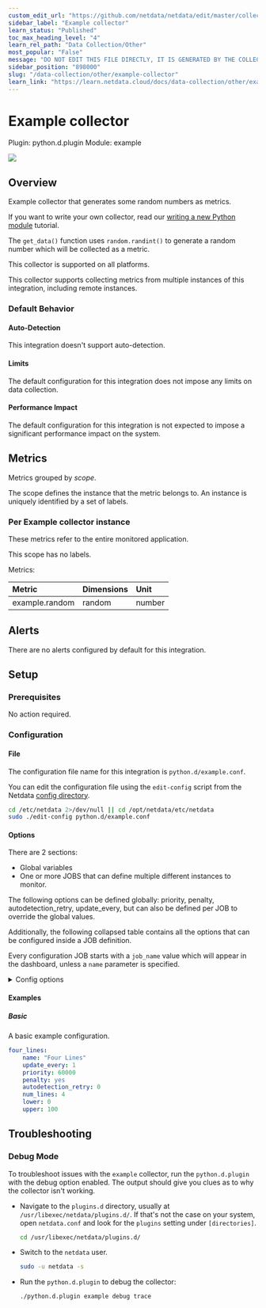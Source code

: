 ```yaml
---
custom_edit_url: "https://github.com/netdata/netdata/edit/master/collectors/python.d.plugin/example/metadata.yaml"
sidebar_label: "Example collector"
learn_status: "Published"
toc_max_heading_level: "4"
learn_rel_path: "Data Collection/Other"
most_popular: "False"
message: "DO NOT EDIT THIS FILE DIRECTLY, IT IS GENERATED BY THE COLLECTOR'S metadata.yaml FILE"
sidebar_position: "898000"
slug: "/data-collection/other/example-collector"
learn_link: "https://learn.netdata.cloud/docs/data-collection/other/example-collector"
---
```



# Example collector

Plugin: python.d.plugin
Module: example

<img src="https://img.shields.io/badge/maintained%20by-Netdata-%2300ab44" />

## Overview

Example collector that generates some random numbers as metrics.

If you want to write your own collector, read our [writing a new Python module](/docs/contributing/external-plugins/python.d.plugin#how-to-write-a-new-module) tutorial.


The `get_data()` function uses `random.randint()` to generate a random number which will be collected as a metric.


This collector is supported on all platforms.

This collector supports collecting metrics from multiple instances of this integration, including remote instances.


### Default Behavior

#### Auto-Detection

This integration doesn't support auto-detection.

#### Limits

The default configuration for this integration does not impose any limits on data collection.

#### Performance Impact

The default configuration for this integration is not expected to impose a significant performance impact on the system.


## Metrics

Metrics grouped by *scope*.

The scope defines the instance that the metric belongs to. An instance is uniquely identified by a set of labels.



### Per Example collector instance

These metrics refer to the entire monitored application.


This scope has no labels.

Metrics:

| Metric | Dimensions | Unit |
|:------|:----------|:----|
| example.random | random | number |



## Alerts

There are no alerts configured by default for this integration.


## Setup

### Prerequisites

No action required.

### Configuration

#### File

The configuration file name for this integration is `python.d/example.conf`.


You can edit the configuration file using the `edit-config` script from the
Netdata [config directory](/docs/configuring/configuration#the-netdata-config-directory).

```bash
cd /etc/netdata 2>/dev/null || cd /opt/netdata/etc/netdata
sudo ./edit-config python.d/example.conf
```
#### Options

There are 2 sections:

* Global variables
* One or more JOBS that can define multiple different instances to monitor.

The following options can be defined globally: priority, penalty, autodetection_retry, update_every, but can also be defined per JOB to override the global values.

Additionally, the following collapsed table contains all the options that can be configured inside a JOB definition.

Every configuration JOB starts with a `job_name` value which will appear in the dashboard, unless a `name` parameter is specified.


<details><summary>Config options</summary>

| Name | Description | Default | Required |
|:----|:-----------|:-------|:--------:|
| num_lines | The number of lines to create. | 4 | no |
| lower | The lower bound of numbers to randomly sample from. | 0 | no |
| upper | The upper bound of numbers to randomly sample from. | 100 | no |
| update_every | Sets the default data collection frequency. | 1 | no |
| priority | Controls the order of charts at the netdata dashboard. | 60000 | no |
| autodetection_retry | Sets the job re-check interval in seconds. | 0 | no |
| penalty | Indicates whether to apply penalty to update_every in case of failures. | yes | no |
| name | Job name. This value will overwrite the `job_name` value. JOBS with the same name are mutually exclusive. Only one of them will be allowed running at any time. This allows autodetection to try several alternatives and pick the one that works. |  | no |

</details>

#### Examples

##### Basic

A basic example configuration.

```yaml
four_lines:
    name: "Four Lines"
    update_every: 1
    priority: 60000
    penalty: yes
    autodetection_retry: 0
    num_lines: 4
    lower: 0
    upper: 100

```


## Troubleshooting

### Debug Mode

To troubleshoot issues with the `example` collector, run the `python.d.plugin` with the debug option enabled. The output
should give you clues as to why the collector isn't working.

- Navigate to the `plugins.d` directory, usually at `/usr/libexec/netdata/plugins.d/`. If that's not the case on
  your system, open `netdata.conf` and look for the `plugins` setting under `[directories]`.

  ```bash
  cd /usr/libexec/netdata/plugins.d/
  ```

- Switch to the `netdata` user.

  ```bash
  sudo -u netdata -s
  ```

- Run the `python.d.plugin` to debug the collector:

  ```bash
  ./python.d.plugin example debug trace
  ```


